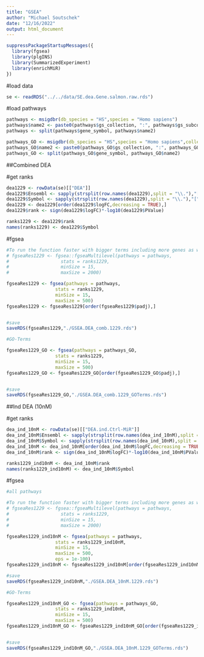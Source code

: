 ---
title: "GSEA"
author: "Michael Soutschek"
date: "12/16/2022"
output: html_document
---




```{r}
suppressPackageStartupMessages({
  library(fgsea)
  library(plgINS)
  library(SummarizedExperiment)
  library(enrichMiR)
})
```



#load data
```{r}
se <- readRDS("../../data/SE.dea.Gene.salmon.raw.rds")
```


#load pathways
```{r}
pathways <- msigdbr(db_species = "HS",species = "Homo sapiens")
pathways$name2 <- paste0(pathways$gs_collection, ":", pathways$gs_subcollection, ":", pathways$gs_name)
pathways <- split(pathways$gene_symbol, pathways$name2)

pathways_GO <- msigdbr(db_species = "HS",species = "Homo sapiens",collection = "C5")
pathways_GO$name2 <- paste0(pathways_GO$gs_collection, ":", pathways_GO$gs_subcollection, ":", pathways_GO$gs_name)
pathways_GO <- split(pathways_GO$gene_symbol, pathways_GO$name2)
```

##Combined DEA

#get ranks
```{r}
dea1229 <- rowData(se)[["DEA"]]
dea1229$Ensembl <- sapply(strsplit(row.names(dea1229),split = "\\."),"[",1)
dea1229$Symbol <- sapply(strsplit(row.names(dea1229),split = "\\."),"[",2)
dea1229 <- dea1229[order(dea1229$logFC,decreasing = TRUE),]
dea1229$rank <- sign(dea1229$logFC)*-log10(dea1229$PValue)

ranks1229 <- dea1229$rank
names(ranks1229) <- dea1229$Symbol
```


#fgsea
```{r}
#To run the function faster with bigger terms including more genes as well:
# fgseaRes1229 <- fgsea::fgseaMultilevel(pathways = pathways,
#                   stats = ranks1229,
#                   minSize = 15,
#                   maxSize = 2000)

fgseaRes1229 <- fgsea(pathways = pathways, 
                  stats = ranks1229, 
                  minSize = 15, 
                  maxSize = 500)
fgseaRes1229 <- fgseaRes1229[order(fgseaRes1229$padj),]


#save
saveRDS(fgseaRes1229,"./GSEA.DEA_comb.1229.rds")
```

```{r}
#GO-Terms

fgseaRes1229_GO <- fgsea(pathways = pathways_GO, 
                  stats = ranks1229, 
                  minSize = 15, 
                  maxSize = 500)
fgseaRes1229_GO <- fgseaRes1229_GO[order(fgseaRes1229_GO$padj),]


#save
saveRDS(fgseaRes1229_GO,"./GSEA.DEA_comb.1229_GOTerms.rds")
```


##Ind DEA (10nM)

#get ranks
```{r}
dea_ind_10nM <- rowData(se)[["DEA.ind.Ctrl-MiR"]]
dea_ind_10nM$Ensembl <- sapply(strsplit(row.names(dea_ind_10nM),split = "\\."),"[",1)
dea_ind_10nM$Symbol <- sapply(strsplit(row.names(dea_ind_10nM),split = "\\."),"[",2)
dea_ind_10nM <- dea_ind_10nM[order(dea_ind_10nM$logFC,decreasing = TRUE),]
dea_ind_10nM$rank <- sign(dea_ind_10nM$logFC)*-log10(dea_ind_10nM$PValue)

ranks1229_ind10nM <- dea_ind_10nM$rank
names(ranks1229_ind10nM) <- dea_ind_10nM$Symbol
```


#fgsea
```{r}
#all pathways

#To run the function faster with bigger terms including more genes as well:
# fgseaRes1229 <- fgsea::fgseaMultilevel(pathways = pathways,
#                   stats = ranks1229,
#                   minSize = 15,
#                   maxSize = 2000)

fgseaRes1229_ind10nM <- fgsea(pathways = pathways, 
                  stats = ranks1229_ind10nM, 
                  minSize = 15, 
                  maxSize = 500,
                  eps = 1e-100)
fgseaRes1229_ind10nM <- fgseaRes1229_ind10nM[order(fgseaRes1229_ind10nM$padj),]

#save
saveRDS(fgseaRes1229_ind10nM,"./GSEA.DEA_10nM.1229.rds")
```



```{r}
#GO-Terms

fgseaRes1229_ind10nM_GO <- fgsea(pathways = pathways_GO, 
                  stats = ranks1229_ind10nM, 
                  minSize = 15, 
                  maxSize = 500)
fgseaRes1229_ind10nM_GO <- fgseaRes1229_ind10nM_GO[order(fgseaRes1229_ind10nM_GO$padj),]


#save
saveRDS(fgseaRes1229_ind10nM_GO,"./GSEA.DEA_10nM.1229_GOTerms.rds")
```






